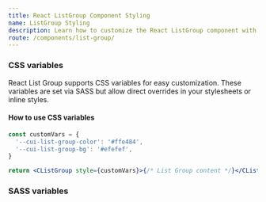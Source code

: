 ```yaml
---
title: React ListGroup Component Styling
name: ListGroup Styling
description: Learn how to customize the React ListGroup component with CSS classes, variables, and SASS for flexible styling and seamless integration into your design.
route: /components/list-group/
---
```


### CSS variables

React List Group supports CSS variables for easy customization. These variables are set via SASS but allow direct overrides in your stylesheets or inline styles.

<ScssDocs file="_list-group.scss" capture="list-group-css-vars"/>

#### How to use CSS variables

```jsx
const customVars = {
  '--cui-list-group-color': '#ffe484',
  '--cui-list-group-bg': '#efefef',
}

return <CListGroup style={customVars}>{/* List Group content */}</CListGroup>
```

### SASS variables

<ScssDocs file="_variables.scss" capture="list-group-variables"/>
